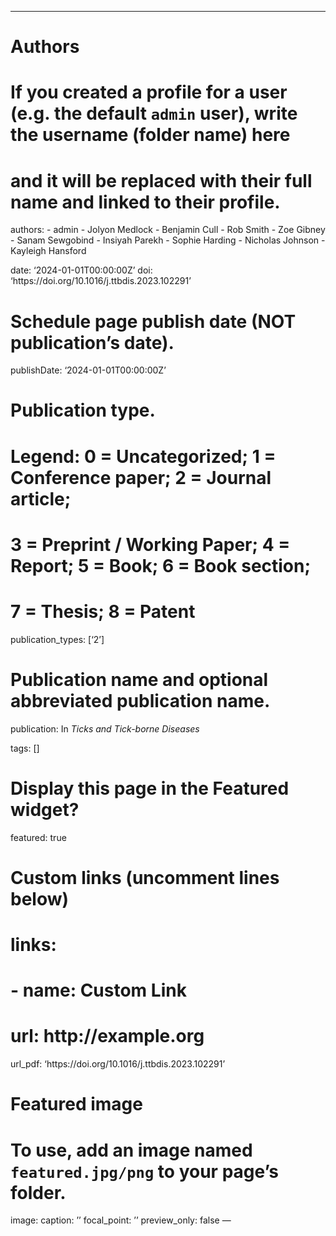 ---

# Authors
# If you created a profile for a user (e.g. the default `admin` user), write the username (folder name) here
# and it will be replaced with their full name and linked to their profile.
authors:
  - admin
  - Jolyon Medlock
  - Benjamin Cull
  - Rob Smith 
  - Zoe Gibney
  - Sanam Sewgobind
  - Insiyah Parekh
  - Sophie Harding
  - Nicholas Johnson
  - Kayleigh Hansford


date: '2024-01-01T00:00:00Z'
doi: 'https://doi.org/10.1016/j.ttbdis.2023.102291'

# Schedule page publish date (NOT publication's date).
publishDate: '2024-01-01T00:00:00Z'

# Publication type.
# Legend: 0 = Uncategorized; 1 = Conference paper; 2 = Journal article;
# 3 = Preprint / Working Paper; 4 = Report; 5 = Book; 6 = Book section;
# 7 = Thesis; 8 = Patent
publication_types: ['2']

# Publication name and optional abbreviated publication name.
publication: In *Ticks and Tick-borne Diseases*

tags: []

# Display this page in the Featured widget?
featured: true

# Custom links (uncomment lines below)
# links:
# - name: Custom Link
#   url: http://example.org

url_pdf: 'https://doi.org/10.1016/j.ttbdis.2023.102291'


# Featured image
# To use, add an image named `featured.jpg/png` to your page's folder.
image:
  caption: ''
  focal_point: ''
  preview_only: false
---